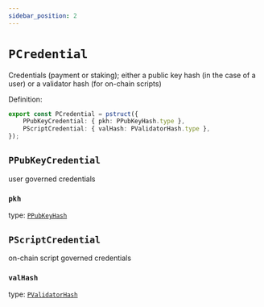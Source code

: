 ```yaml
---
sidebar_position: 2
---
```


# `PCredential`

Credentials (payment or staking); either a public key hash (in the case of a user) or a validator hash (for on-chain scripts)

Definition:

```ts
export const PCredential = pstruct({
    PPubKeyCredential: { pkh: PPubKeyHash.type },
    PScriptCredential: { valHash: PValidatorHash.type },
});
```

## `PPubKeyCredential`

user governed credentials

### `pkh`

type: [`PPubKeyHash`](../PubKey/PPubKeyHash)


## `PScriptCredential`

on-chain script governed credentials

### `valHash`

type: [`PValidatorHash`](../ScriptsHashes/PValidatorHash)

